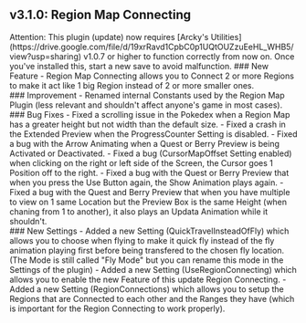 ## v3.1.0: Region Map Connecting
<Callout type="attention" blend="light">
  Attention: This plugin (update) now requires [Arcky's Utilities](https://drive.google.com/file/d/19xrRavd1CpbC0p1UQtOUZzuEeHL_WHB5/view?usp=sharing) v1.0.7 or higher to function correctly from now on. Once you've installed this, start a new save to avoid malfunction.
</Callout>
### New Feature 
- Region Map Connecting allows you to Connect 2 or more Regions to make it act like 1 big Region instead of 2 or more smaller ones.
<br/>
### Improvement
- Renamed internal Constants used by the Region Map Plugin (less relevant and shouldn't affect anyone's game in most cases).
<br/>
### Bug Fixes 
- Fixed a scrolling issue in the Pokedex when a Region Map has a greater height but not width than the default size.
- Fixed a crash in the Extended Preview when the ProgressCounter Setting is disabled.
- Fixed a bug with the Arrow Animating when a Quest or Berry Preview is being Activated or Deactivated.
- Fixed a bug (CursorMapOffset Setting enabled) when clicking on the right or left side of the Screen, the Cursor goes 1 Position off to the right.
- Fixed a bug with the Quest or Berry Preview that when you press the Use Button again, the Show Animation plays again.
- Fixed a bug with the Quest and Berry Preview that when you have multiple to view on 1 same Location but the Preview Box is the same Height (when chaning from 1 to another), it also plays an Updata Animation while it shouldn't.
<br/>
### New Settings
- Added a new Setting (QuickTravelInsteadOfFly) which allows you to choose when flying to make it quick fly instead of the fly animation playing first before being transfered to the chosen fly location. (The Mode is still called "Fly Mode" but you can rename this mode in the Settings of the plugin)
- Added a new Setting (UseRegionConnecting) which allows you to enable the new Feature of this update Region Connecting.
- Added a new Setting (RegionConnections) which allows you to setup the Regions that are Connected to each other and the Ranges they have (which is important for the Region Connecting to work properly).